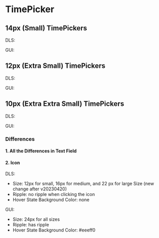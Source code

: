 <style>
  {`
    .flex {
      display: flex;
      align-items: center;
      gap: 16px;
      div {
        display: flex;
      }
    }
     .type {
      min-width: 40px;
    }
 `}
</style>



<Meta title="TimePicker Overview" />

# TimePicker

## 14px (Small) TimePickers

<Canvas>
  <div>
    <div class="flex">
      <p class="type">DLS:</p>
      <Story of={TimePickerStories.Large} />
      <Story of={TimePickerStories.LargeFilled} />
      <Story of={TimePickerStories.LargeDisabled} />
      <Story of={TimePickerStories.LargeDisabledFilled} />
    </div>
    <div class="flex">
      <p class="type">GUI:</p>
      <Story of={TimePickerGUIStories.Large} />
      <Story of={TimePickerGUIStories.LargeFilled} />
      <Story of={TimePickerGUIStories.LargeDisabled} />
      <Story of={TimePickerGUIStories.LargeDisabledFilled} />
    </div>
  </div>
</Canvas>

## 12px (Extra Small) TimePickers

<Canvas>
  <div>
    <div class="flex">
      <p class="type">DLS:</p>
      <Story of={TimePickerStories.Medium} />
      <Story of={TimePickerStories.MediumFilled} />
      <Story of={TimePickerStories.MediumDisabled} />
      <Story of={TimePickerStories.MediumDisabledFilled} />
    </div>
    <div class="flex">
      <p class="type">GUI:</p>
      <Story of={TimePickerGUIStories.Medium} />
      <Story of={TimePickerGUIStories.MediumFilled} />
      <Story of={TimePickerGUIStories.MediumDisabled} />
      <Story of={TimePickerGUIStories.MediumDisabledFilled} />
    </div>
  </div>
</Canvas>

## 10px (Extra Extra Small) TimePickers

<Canvas>
  <div>
    <div class="flex">
      <p class="type">DLS:</p>
      <Story of={TimePickerStories.Small} />
      <Story of={TimePickerStories.SmallFilled} />
      <Story of={TimePickerStories.SmallDisabled} />
      <Story of={TimePickerStories.SmallDisabledFilled} />
    </div>
    <div class="flex">
      <p class="type">GUI:</p>
      <Story of={TimePickerGUIStories.Small} />
      <Story of={TimePickerGUIStories.SmallFilled} />
      <Story of={TimePickerGUIStories.SmallDisabled} />
      <Story of={TimePickerGUIStories.SmallDisabledFilled} />
    </div>
  </div>
</Canvas>

### Differences

#### 1. All the Differences in Text Field

#### 2. Icon

DLS:

- Size: 12px for small, 16px for medium, and 22 px for large Size (new change after v20230420)
- Ripple: no ripple when clicking the icon
- Hover State Background Color: none

GUI:

- Size: 24px for all sizes
- Ripple: has ripple
- Hover State Background Color: #eeeff0
